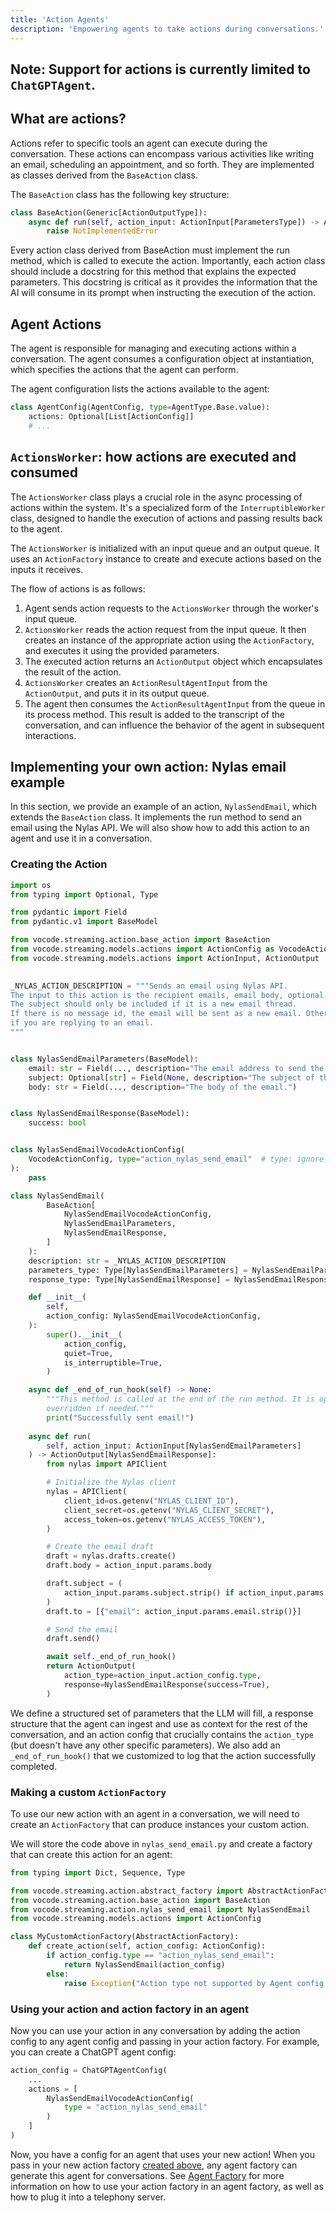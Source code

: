 ```yaml
---
title: 'Action Agents'
description: 'Empowering agents to take actions during conversations.'
---
```


## Note: Support for actions is currently limited to `ChatGPTAgent`.

## What are actions?

Actions refer to specific tools an agent can execute during the conversation. These actions can encompass various activities like writing an email,
scheduling an appointment, and so forth. They are implemented as classes derived from the `BaseAction` class.

The `BaseAction` class has the following key structure:

```python
class BaseAction(Generic[ActionOutputType]):
    async def run(self, action_input: ActionInput[ParametersType]) -> ActionOutput[ResponseType]:
        raise NotImplementedError
```

Every action class derived from BaseAction must implement the run method, which is called to execute the action.
Importantly, each action class should include a docstring for this method that explains the expected parameters.
This docstring is critical as it provides the information that the AI will consume in its prompt when instructing the execution of the action.

## Agent Actions

The agent is responsible for managing and executing actions within a conversation. The agent consumes a configuration object at instantiation,
which specifies the actions that the agent can perform.

The agent configuration lists the actions available to the agent:

```python
class AgentConfig(AgentConfig, type=AgentType.Base.value):
    actions: Optional[List[ActionConfig]]
    # ...
```

## `ActionsWorker`: how actions are executed and consumed

The `ActionsWorker` class plays a crucial role in the async processing of actions within the system. It's a specialized form of the `InterruptibleWorker` class,
designed to handle the execution of actions and passing results back to the agent.

The `ActionsWorker` is initialized with an input queue and an output queue. It uses an `ActionFactory` instance to create and execute actions based on the inputs it receives.

The flow of actions is as follows:

1. Agent sends action requests to the `ActionsWorker` through the worker's input queue.
2. `ActionsWorker` reads the action request from the input queue. It then creates an instance of the appropriate action using the `ActionFactory`, and executes it using the provided parameters.
3. The executed action returns an `ActionOutput` object which encapsulates the result of the action.
4. `ActionsWorker` creates an `ActionResultAgentInput` from the `ActionOutput`, and puts it in its output queue.
5. The agent then consumes the `ActionResultAgentInput` from the queue in its process method. This
   result is added to the transcript of the conversation, and can influence the behavior of the agent in subsequent interactions.

## Implementing your own action: Nylas email example

In this section, we provide an example of an action, `NylasSendEmail`, which extends the `BaseAction` class. It implements the run method to send an email using the Nylas API.
We will also show how to add this action to an agent and use it in a conversation.

### Creating the Action
```python
import os
from typing import Optional, Type

from pydantic import Field
from pydantic.v1 import BaseModel

from vocode.streaming.action.base_action import BaseAction
from vocode.streaming.models.actions import ActionConfig as VocodeActionConfig
from vocode.streaming.models.actions import ActionInput, ActionOutput

    
_NYLAS_ACTION_DESCRIPTION = """Sends an email using Nylas API.
The input to this action is the recipient emails, email body, optional subject.
The subject should only be included if it is a new email thread.
If there is no message id, the email will be sent as a new email. Otherwise, it will be sent as a reply to the given message. Make sure to include the previous message_id
if you are replying to an email.
"""


class NylasSendEmailParameters(BaseModel):
    email: str = Field(..., description="The email address to send the email to.")
    subject: Optional[str] = Field(None, description="The subject of the email.")
    body: str = Field(..., description="The body of the email.")


class NylasSendEmailResponse(BaseModel):
    success: bool


class NylasSendEmailVocodeActionConfig(
    VocodeActionConfig, type="action_nylas_send_email"  # type: ignore
):
    pass

class NylasSendEmail(
        BaseAction[
            NylasSendEmailVocodeActionConfig,
            NylasSendEmailParameters,
            NylasSendEmailResponse,
        ]
    ):
    description: str = _NYLAS_ACTION_DESCRIPTION
    parameters_type: Type[NylasSendEmailParameters] = NylasSendEmailParameters
    response_type: Type[NylasSendEmailResponse] = NylasSendEmailResponse

    def __init__(
        self,
        action_config: NylasSendEmailVocodeActionConfig,
    ):
        super().__init__(
            action_config,
            quiet=True,
            is_interruptible=True,
        )

    async def _end_of_run_hook(self) -> None:
        """This method is called at the end of the run method. It is optional but intended to be
        overridden if needed."""
        print("Successfully sent email!")
    
    async def run(
        self, action_input: ActionInput[NylasSendEmailParameters]
    ) -> ActionOutput[NylasSendEmailResponse]:
        from nylas import APIClient

        # Initialize the Nylas client
        nylas = APIClient(
            client_id=os.getenv("NYLAS_CLIENT_ID"),
            client_secret=os.getenv("NYLAS_CLIENT_SECRET"),
            access_token=os.getenv("NYLAS_ACCESS_TOKEN"),
        )

        # Create the email draft
        draft = nylas.drafts.create()
        draft.body = action_input.params.body

        draft.subject = (
            action_input.params.subject.strip() if action_input.params.subject else "Email from Vocode"
        )
        draft.to = [{"email": action_input.params.email.strip()}]

        # Send the email
        draft.send()

        await self._end_of_run_hook()
        return ActionOutput(
            action_type=action_input.action_config.type,
            response=NylasSendEmailResponse(success=True),
        )

```
We define a structured set of parameters that the LLM will fill, a response structure that the agent can ingest and use as context for the rest of the conversation, and an action
config that crucially contains the `action_type` (but doesn't have any other specific parameters). We also add an `_end_of_run_hook()` that we customized to log that the action successfully completed.


### Making a custom `ActionFactory`
To use our new action with an agent in a conversation, we will need to create an `ActionFactory` that can produce instances your custom action.


We will store the code above in `nylas_send_email.py` and create a factory that can create this action for an agent:

```python
from typing import Dict, Sequence, Type

from vocode.streaming.action.abstract_factory import AbstractActionFactory
from vocode.streaming.action.base_action import BaseAction
from vocode.streaming.action.nylas_send_email import NylasSendEmail
from vocode.streaming.models.actions import ActionConfig

class MyCustomActionFactory(AbstractActionFactory):
    def create_action(self, action_config: ActionConfig):
        if action_config.type == "action_nylas_send_email":
            return NylasSendEmail(action_config)
        else:
            raise Exception("Action type not supported by Agent config.")
```

### Using your action and action factory in an agent

Now you can use your action in any conversation by adding the action config to any agent config and passing in your action factory. For example, you can create a ChatGPT agent config:

```python
action_config = ChatGPTAgentConfig(
    ...
    actions = [
        NylasSendEmailVocodeActionConfig(
            type = "action_nylas_send_email"
        )
    ]
)
```

Now, you have a config for an agent that uses your new action! When you pass in your new action factory [created above](#making-a-custom-actionfactory), any agent factory can generate this agent for conversations.
See [Agent Factory](/open-source/agent-factory) for more information on how to use your action factory in an agent factory, as well as how to plug it into a telephony server.
